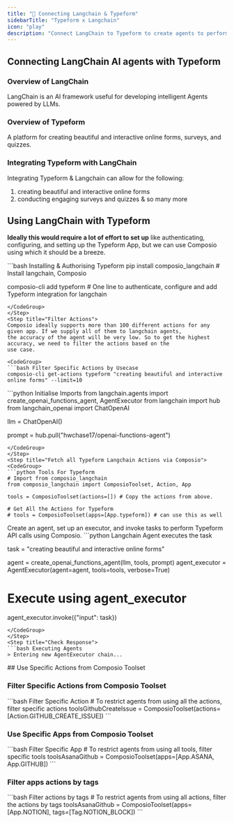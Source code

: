 ```yaml
---
title: "🚀 Connecting Langchain & Typeform"
sidebarTitle: "Typeform x Langchain"
icon: "play"
description: "Connect LangChain to Typeform to create agents to perform tasks using natural language"
---
```


## Connecting LangChain AI agents with Typeform

### Overview of LangChain

LangChain is an AI framework useful for developing intelligent Agents powered by LLMs.

### Overview of Typeform

A platform for creating beautiful and interactive online forms, surveys, and quizzes.

### Integrating Typeform with LangChain

Integrating Typeform & Langchain can allow for the following:

1. creating beautiful and interactive online forms
2. conducting engaging surveys and quizzes
& so many more

## Using LangChain with Typeform

<Steps>
<Step title="Setting Up the Environment">

**Ideally this would require a lot of effort to set up** like authenticating, configuring, and setting up the Typeform App, but we can use Composio using which it should be a breeze.

<CodeGroup>
```bash Installing & Authorising Typeform
pip install composio_langchain # Install langchain, Composio 

composio-cli add typeform # One line to authenticate, configure and add Typeform integration for langchain
```
</CodeGroup>
</Step>
<Step title="Filter Actions">
Composio ideally supports more than 100 different actions for any given app. If we supply all of them to langchain agents, 
the accuracy of the agent will be very low. So to get the highest accuracy, we need to filter the actions based on the 
use case.

<CodeGroup>
```bash Filter Specific Actions by Usecase
composio-cli get-actions typeform "creating beautiful and interactive online forms" --limit=10
```
</CodeGroup>

</Step>
<Step title="Import Base Packages">

<CodeGroup>
```python Initialise Imports
from langchain.agents import create_openai_functions_agent, AgentExecutor
from langchain import hub
from langchain_openai import ChatOpenAI


llm = ChatOpenAI()

prompt = hub.pull("hwchase17/openai-functions-agent")
```
</CodeGroup>
</Step>
<Step title="Fetch all Typeform Langchain Actions via Composio">
<CodeGroup>
```python Tools For Typeform
# Import from composio_langchain
from composio_langchain import ComposioToolset, Action, App

tools = ComposioToolset(actions=[]) # Copy the actions from above. 

# Get All the Actions for Typeform
# tools = ComposioToolset(apps=[App.typeform]) # can use this as well
```
</CodeGroup>
</Step>
<Step title="Execute the Agent">
Create an agent, set up an executor, and invoke tasks to perform Typeform API calls using Composio. 
<CodeGroup>
```python Langchain Agent executes the task

task = "creating beautiful and interactive online forms"

agent = create_openai_functions_agent(llm, tools, prompt)
agent_executor = AgentExecutor(agent=agent, tools=tools, verbose=True)

# Execute using agent_executor
agent_executor.invoke({"input": task})
```
</CodeGroup>
</Step>
<Step title="Check Response">
```bash Executing Agents
> Entering new AgentExecutor chain...
```
</Step>
</Steps>
## Use Specific Actions from Composio Toolset

### Filter Specific Actions from Composio Toolset

<CodeGroup>
```bash Filter Specific Action
# To restrict agents from using all the actions, filter specific actions
toolsGithubCreateIssue = ComposioToolset(actions=[Action.GITHUB_CREATE_ISSUE])
```
</CodeGroup>

### Use Specific Apps from Composio Toolset
<CodeGroup>
```bash Filter Specific App
# To restrict agents from using all tools, filter specific tools
toolsAsanaGithub = ComposioToolset(apps=[App.ASANA, App.GITHUB])
```
</CodeGroup>

### Filter apps actions by tags 
<CodeGroup>
```bash Filter actions by tags
# To restrict agents from using all actions, filter the actions by tags
toolsAsanaGithub = ComposioToolset(apps=[App.NOTION], tags=[Tag.NOTION_BLOCK])
```
</CodeGroup>

